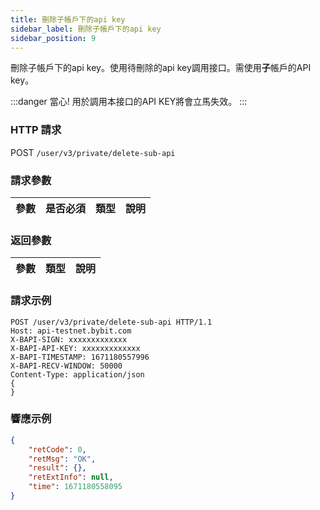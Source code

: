 ```yaml
---
title: 刪除子帳戶下的api key
sidebar_label: 刪除子帳戶下的api key
sidebar_position: 9
---
```



刪除子帳戶下的api key。使用待刪除的api key調用接口。需使用<b>子</b>帳戶的API key。

:::danger
當心! 用於調用本接口的API KEY將會立馬失效。
:::

### HTTP 請求
POST `/user/v3/private/delete-sub-api`

### 請求參數
| 參數 | 是否必須 | 類型 | 說明|
|:----- |:-------|:-----|------ |


### 返回參數
| 參數 | 類型 | 說明|
|:----- |:-----|----- |


### 請求示例

<Tabs>
<TabItem value="console" label="Console">

```http
POST /user/v3/private/delete-sub-api HTTP/1.1
Host: api-testnet.bybit.com
X-BAPI-SIGN: xxxxxxxxxxxxx
X-BAPI-API-KEY: xxxxxxxxxxxxx
X-BAPI-TIMESTAMP: 1671180557996
X-BAPI-RECV-WINDOW: 50000
Content-Type: application/json
{
}
```

</TabItem>
</Tabs>

### 響應示例

<Tabs>
<TabItem value="js linear" label="assets">

```json
{
    "retCode": 0,
    "retMsg": "OK",
    "result": {},
    "retExtInfo": null,
    "time": 1671180558095
}
```
</TabItem>
</Tabs>